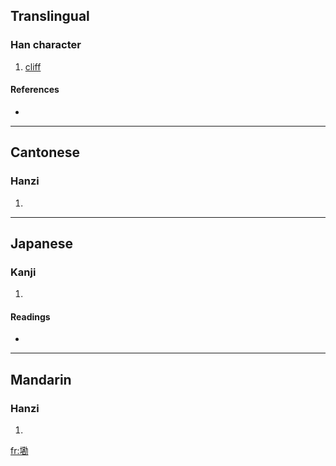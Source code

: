 ==Translingual==

===Han character===
{{Han char|rn=32|rad=土|as=11|sn=14|four=4412<sub>7</sub>|canj=土廿女尸 (GTVS)}}

# [[cliff]]

====References====
* {{Han ref|kx=0237.260|dkj=05418|dj=0476.060|hdz=10477.100|uh=5888|ud=22664|bh=E165|bd=57701}}

----

==Cantonese==

===Hanzi===
{{yue-hanzi|jyut=|y=ham3}}

# {{defn|Cantonese}}

----

==Japanese==

===Kanji===
{{ja-kanji|grade=|rs=土11}}

# {{defn|Japanese}}

====Readings====
* {{ja-readings|on=[[かん]] (kan), [[こん]] (kon)|kun=[[さかひ]] (sakahi)}}

----

==Mandarin==

===Hanzi===
{{cmn-hanzi|pin=[[kàn]] ([[kan4]])|wg=k'an<sup>4</sup>}}

# {{defn|Mandarin}}

[[fr:墈]]